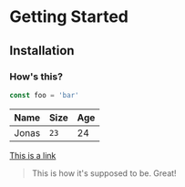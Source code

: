 

# Getting Started

## Installation

### How's this?

```js
const foo = 'bar'
```
|Name|Size|Age|
|---|---|---|
|Jonas|`23`|24|

[This is a link]()

> This is how it's supposed to be. Great!